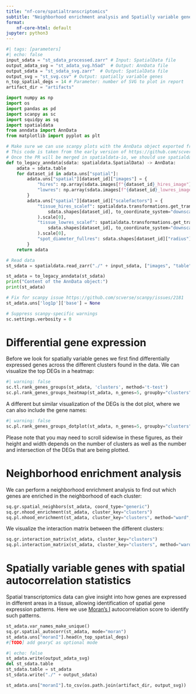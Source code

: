```yaml
---
title: "nf-core/spatialtranscriptomics"
subtitle: "Neighborhood enrichment analysis and Spatially variable genes"
format:
    nf-core-html: default
jupyter: python3
---
```


```python
#| tags: [parameters]
#| echo: false
input_sdata = "st_sdata_processed.zarr" # Input: SpatialData file
output_adata_svg = "st_adata_svg.h5ad"  # Output: AnnData file
output_sdata = "st_sdata_svg.zarr"  # Output: SpatialData file
output_svg = "st_svg.csv" # Output: spatially variable genes
n_top_spatial_degs = 14 # Parameter: number of SVG to plot in report
artifact_dir = "artifacts"
```

```python
import numpy as np
import os
import pandas as pd
import scanpy as sc
import squidpy as sq
import spatialdata
from anndata import AnnData
from matplotlib import pyplot as plt
```

```python
# Make sure we can use scanpy plots with the AnnData object exported from sdata.table
# This code is taken from the early version of https://github.com/scverse/spatialdata-io/pull/102/
# Once the PR will be merged in spatialdata-io, we should use spatialdata_io.to_legacy_anndata(sdata).
def to_legacy_anndata(sdata: spatialdata.SpatialData) -> AnnData:
    adata = sdata.table
    for dataset_id in adata.uns["spatial"]:
        adata.uns["spatial"][dataset_id]["images"] = {
            "hires": np.array(sdata.images[f"{dataset_id}_hires_image"]).transpose([1, 2, 0]),
            "lowres": np.array(sdata.images[f"{dataset_id}_lowres_image"]).transpose([1, 2, 0]),
        }
        adata.uns["spatial"][dataset_id]["scalefactors"] = {
            "tissue_hires_scalef": spatialdata.transformations.get_transformation(
                sdata.shapes[dataset_id], to_coordinate_system="downscaled_hires"
            ).scale[0],
            "tissue_lowres_scalef": spatialdata.transformations.get_transformation(
                sdata.shapes[dataset_id], to_coordinate_system="downscaled_lowres"
            ).scale[0],
            "spot_diameter_fullres": sdata.shapes[dataset_id]["radius"][0] * 2,
        }
    return adata
```

```python
# Read data
st_sdata = spatialdata.read_zarr("./" + input_sdata, ["images", "table", "shapes"])

st_adata = to_legacy_anndata(st_sdata)
print("Content of the AnnData object:")
print(st_adata)

# Fix for scanpy issue https://github.com/scverse/scanpy/issues/2181
st_adata.uns['log1p']['base'] = None

# Suppress scanpy-specific warnings
sc.settings.verbosity = 0
```

# Differential gene expression

Before we look for spatially variable genes we first find differentially
expressed genes across the different clusters found in the data. We can
visualize the top DEGs in a heatmap:

```python
#| warning: false
sc.tl.rank_genes_groups(st_adata, 'clusters', method='t-test')
sc.pl.rank_genes_groups_heatmap(st_adata, n_genes=5, groupby="clusters")
```

A different but similar visualization of the DEGs is the dot plot, where we can
also include the gene names:

```python
#| warning: false
sc.pl.rank_genes_groups_dotplot(st_adata, n_genes=5, groupby="clusters")
```

::: {.callout-note}
Please note that you may need to scroll sidewise in these figures, as their
height and width depends on the number of clusters as well as the number and
intersection of the DEGs that are being plotted.
:::

# Neighborhood enrichment analysis

We can perform a neighborhood enrichment analysis to find out which
genes are enriched in the neighborhood of each cluster:

```python
sq.gr.spatial_neighbors(st_adata, coord_type="generic")
sq.gr.nhood_enrichment(st_adata, cluster_key="clusters")
sq.pl.nhood_enrichment(st_adata, cluster_key="clusters", method="ward", vmin=-100, vmax=100)
```

We visualize the interaction matrix between the different clusters:

```python
sq.gr.interaction_matrix(st_adata, cluster_key="clusters")
sq.pl.interaction_matrix(st_adata, cluster_key="clusters", method="ward", vmax=20000)
```

# Spatially variable genes with spatial autocorrelation statistics

Spatial transcriptomics data can give insight into how genes are expressed in
different areas in a tissue, allowing identification of spatial gene expression
patterns. Here we use [Moran's I](https://en.wikipedia.org/wiki/Moran%27s_I) autocorrelation score to identify such patterns.

```python
st_adata.var_names_make_unique()
sq.gr.spatial_autocorr(st_adata, mode="moran")
st_adata.uns["moranI"].head(n_top_spatial_degs)
#[TODO] add gearyC as optional mode
```


```python
#| echo: false
st_adata.write(output_adata_svg)
del st_sdata.table
st_sdata.table = st_adata
st_sdata.write("./" + output_sdata)
```

```python
st_adata.uns["moranI"].to_csv(os.path.join(artifact_dir, output_svg))
```
